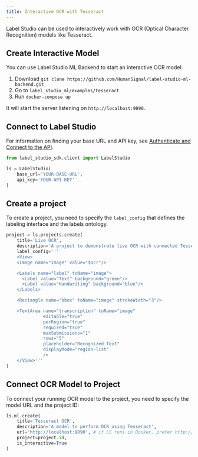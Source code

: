 ```yaml
---
title: Interactive OCR with Tesseract
---
```


Label Studio can be used to interactively work with OCR (Optical Character Recognition) models like Tesseract.

## Create Interactive Model

You can use Label Studio ML Backend to start an interactive OCR model:

1. Download `git clone https://github.com/HumanSignal/label-studio-ml-backend.git`
2. Go to `label_studio_ml/examples/tesseract`
3. Run `docker-compose up`

It will start the server listening on `http://localhost:9090`.

## Connect to Label Studio

For information on finding your base URL and API key, see [Authenticate and Connect to the API](../../api-reference/introduction/getting-started#authenticate-and-connect-to-the-api).

```python
from label_studio_sdk.client import LabelStudio

ls = LabelStudio(
    base_url='YOUR-BASE-URL',
    api_key='YOUR-API-KEY'
)
```

## Create a project

To create a project, you need to specify the `label_config` that defines the labeling interface and the labels ontology.

```python
project = ls.projects.create(
    title='Live OCR',
    description='A project to demonstrate live OCR with connected Tesseract model',
    label_config='''
    <View>
    <Image name="image" value="$ocr"/>

    <Labels name="label" toName="image">
      <Label value="Text" background="green"/>
      <Label value="Handwriting" background="blue"/>
    </Labels>

    <Rectangle name="bbox" toName="image" strokeWidth="3"/>

    <TextArea name="transcription" toName="image"
              editable="true"
              perRegion="true"
              required="true"
              maxSubmissions="1"
              rows="5"
              placeholder="Recognized Text"
              displayMode="region-list"
              />
    </View>'''
)
```

## Connect OCR Model to Project

To connect your running OCR model to the project, you need to specify the model URL and the project ID:

```python
ls.ml.create(
    title='Tesseract OCR',
    description='A model to perform OCR using Tesseract',
    url='http://localhost:9090', # if LS runs in Docker, prefer http://host.docker.internal:9090
    project=project.id,
    is_interactive=True
)
```